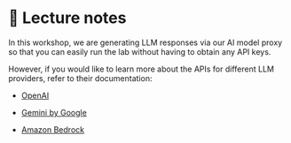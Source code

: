 # 📘 Lecture notes

In this workshop, we are generating LLM responses via our AI model proxy so that you can easily run the lab without having to obtain any API keys.

However, if you would like to learn more about the APIs for different LLM providers, refer to their documentation:

* [OpenAI](https://platform.openai.com/docs/api-reference/chat)

* [Gemini by Google](https://ai.google.dev/gemini-api/docs/text-generation)

* [Amazon Bedrock](https://docs.aws.amazon.com/bedrock/latest/userguide/getting-started-api-keys.html)